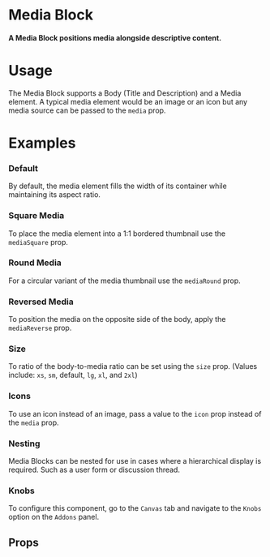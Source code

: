
<Meta title="Atoms|Media/Media Block" component={MediaBlock} decorators={[Padding]} />

# Media Block

#### A Media Block positions media alongside descriptive content.

<Preview withToolbar>
  <Story name="Standard" decorators={[DisplayCard, CenterDisplayGrid]}>
    <MediaBlock
      title="Media Block"
      description="The body content goes here.  The media content is over there. →"
      media={ModernExterior1}
    />
  </Story>
</Preview>

# Usage

The Media Block supports a Body (Title and Description) and a Media element.  A typical media element would be an image or an icon but any media source can be passed to the `media` prop.

# Examples

### Default
By default, the media element fills the width of its container while maintaining its aspect ratio.

<Preview withToolbar>
  <Story name="Default">
    <CardGrid>
      <Card padding="4x">
        <MediaBlock
          media={ModernExterior1}
          title="Modern Exterior"
          description="In life you need colors. We'll put a happy little sky in here."
        />
      </Card>
      <Card padding="4x">
        <MediaBlock
          media={OutdoorPassthrough}
          title="Outdoor Passthrough"
          description="If we're going to have animals around we all have to be concerned about them and take care of them."
        />
      </Card>
      <Card padding="4x">
        <MediaBlock
          media={StaticMap}
          title="Modern Study"
          description="Here's another little happy bush Let's put some happy little bushes on the other side now."
        />
      </Card>
      <Card padding="4x">
        <MediaBlock
          media={IndianaJones}
          title="Dr. Henry Walton 'Indiana' Jones, Jr."
          description="Let's get wild today. See how easy it is to create a little tree right in your world."
        />
      </Card>
      <Card padding="4x">
        <MediaBlock
          media={Kid}
          title="Jimmy 'The Kid'"
          description="The only thing worse than yellow snow is green snow."
        />
      </Card>
      <Card padding="4x">
        <MediaBlock
          media={Spiderman}
          title="Peter Parker"
          description="We want to use a lot pressure while using no pressure at all."
        />
      </Card>
    </CardGrid>
  </Story>
</Preview>

### Square Media
To place the media element into a 1:1 bordered thumbnail use the `mediaSquare` prop.

<Preview withToolbar>
  <Story name="Square Media">
    <CardGrid>
      <Card padding="4x">
        <MediaBlock
          media={ModernExterior1}
          title="Modern Exterior"
          description="In life you need colors. We'll put a happy little sky in here."
          mediaSquare
        />
      </Card>
      <Card padding="4x">
        <MediaBlock
          media={OutdoorPassthrough}
          title="Outdoor Passthrough"
          description="If we're going to have animals around we all have to be concerned about them and take care of them."
          mediaSquare
        />
      </Card>
      <Card padding="4x">
        <MediaBlock
          media={StaticMap}
          title="Modern Study"
          description="Here's another little happy bush Let's put some happy little bushes on the other side now."
          mediaSquare
        />
      </Card>
      <Card padding="4x">
        <MediaBlock
          media={IndianaJones}
          title="Dr. Henry Walton 'Indiana' Jones, Jr."
          description="Let's get wild today. See how easy it is to create a little tree right in your world."
          mediaSquare
        />
      </Card>
      <Card padding="4x">
        <MediaBlock
          media={Kid}
          title="Jimmy 'The Kid'"
          description="The only thing worse than yellow snow is green snow."
          mediaSquare
        />
      </Card>
      <Card padding="4x">
        <MediaBlock
          media={Spiderman}
          title="Peter Parker"
          description="We want to use a lot pressure while using no pressure at all."
          mediaSquare
        />
      </Card>
    </CardGrid>
  </Story>
</Preview>

### Round Media
For a circular variant of the media thumbnail use the `mediaRound` prop.

<Preview withToolbar>
  <Story name="Round Media">
    <CardGrid>
      <Card padding="4x">
        <MediaBlock
          media={ModernExterior1}
          title="Modern Exterior"
          description="In life you need colors. We'll put a happy little sky in here."
          mediaRound
        />
      </Card>
      <Card padding="4x">
        <MediaBlock
          media={OutdoorPassthrough}
          title="Outdoor Passthrough"
          description="If we're going to have animals around we all have to be concerned about them and take care of them."
          mediaRound
        />
      </Card>
      <Card padding="4x">
        <MediaBlock
          media={StaticMap}
          title="Modern Study"
          description="Here's another little happy bush Let's put some happy little bushes on the other side now."
          mediaRound
        />
      </Card>
      <Card padding="4x">
        <MediaBlock
          media={IndianaJones}
          title="Dr. Henry Walton 'Indiana' Jones, Jr."
          description="Let's get wild today. See how easy it is to create a little tree right in your world."
          mediaRound
        />
      </Card>
      <Card padding="4x">
        <MediaBlock
          media={Kid}
          title="Jimmy 'The Kid'"
          description="The only thing worse than yellow snow is green snow."
          mediaRound
        />
      </Card>
      <Card padding="4x">
        <MediaBlock
          media={Spiderman}
          title="Peter Parker"
          description="We want to use a lot pressure while using no pressure at all."
          mediaRound
        />
      </Card>
    </CardGrid>
  </Story>
</Preview>

### Reversed Media
To position the media on the opposite side of the body, apply the `mediaReverse` prop.

<Preview withToolbar>
  <Story name="Reversed Media">
    <CardGrid>
      <Card padding="4x">
        <MediaBlock
          media={ModernExterior1}
          title="Modern Exterior"
          description="In life you need colors. We'll put a happy little sky in here."
          mediaReverse
        />
      </Card>
      <Card padding="4x">
        <MediaBlock
          media={OutdoorPassthrough}
          title="Outdoor Passthrough"
          description="If we're going to have animals around we all have to be concerned about them and take care of them."
          mediaReverse
        />
      </Card>
      <Card padding="4x">
        <MediaBlock
          media={StaticMap}
          title="Modern Study"
          description="Here's another little happy bush Let's put some happy little bushes on the other side now."
          mediaReverse
        />
      </Card>
      <Card padding="4x">
        <MediaBlock
          media={IndianaJones}
          title="Dr. Henry Walton 'Indiana' Jones, Jr."
          description="Let's get wild today. See how easy it is to create a little tree right in your world."
          mediaReverse
        />
      </Card>
      <Card padding="4x">
        <MediaBlock
          media={Kid}
          title="Jimmy 'The Kid'"
          description="The only thing worse than yellow snow is green snow."
          mediaReverse
        />
      </Card>
      <Card padding="4x">
        <MediaBlock
          media={Spiderman}
          title="Peter Parker"
          description="We want to use a lot pressure while using no pressure at all."
          mediaReverse
        />
      </Card>
    </CardGrid>
  </Story>
</Preview>

### Size
To ratio of the body-to-media ratio can be set using the `size` prop.  (Values include: `xs`, `sm`, default, `lg`, `xl`, and `2xl`)

<Preview withToolbar>
  <Story name="Size">
    <CardGrid columns="">
      <Card padding="4x">
        <MediaBlock
          media={Spiderman}
          title="xSmall"
          description="We want to use a lot pressure while using no pressure at all."
          size="xs"
        />
      </Card>
      <Card padding="4x">
        <MediaBlock
          media={Spiderman}
          title="Small"
          description="We want to use a lot pressure while using no pressure at all."
          size="sm"
        />
      </Card>
      <Card padding="4x">
        <MediaBlock
          media={Spiderman}
          title="Default"
          description="We want to use a lot pressure while using no pressure at all."
        />
      </Card>
      <Card padding="4x">
        <MediaBlock
          media={Spiderman}
          title="Large"
          description="We want to use a lot pressure while using no pressure at all."
          size="lg"
        />
      </Card>
      <Card padding="4x">
        <MediaBlock
          media={Spiderman}
          title="xLarge"
          description="We want to use a lot pressure while using no pressure at all."
          size="xl"
        />
      </Card>
      <Card padding="4x">
        <MediaBlock
          media={Spiderman}
          title="2xLarge"
          description="We want to use a lot pressure while using no pressure at all."
          size="2xl"
        />
      </Card>
    </CardGrid>
  </Story>
</Preview>

### Icons
To use an icon instead of an image, pass a value to the `icon` prop instead of the `media` prop.

<Preview withToolbar>
  <Story name="Icons">
    <CardGrid>
      <Card padding="4x">
        <MediaBlock
          icon="user_circle"
          title="User"
          description="In life you need colors. We'll put a happy little sky in here."
        />
      </Card>
      <Card padding="4x">
        <MediaBlock
          icon="home"
          title="Home"
          description="If we're going to have animals around we all have to be concerned about them and take care of them."
        />
      </Card>
      <Card padding="4x">
        <MediaBlock
          icon="bookmark"
          title="Bookmark"
          description="Here's another little happy bush Let's put some happy little bushes on the other side now."
        />
      </Card>
      <Card padding="4x">
        <MediaBlock
          icon="print"
          title="Print"
          description="Let's get wild today. See how easy it is to create a little tree right in your world."
        />
      </Card>
      <Card padding="4x">
        <MediaBlock
          icon="file"
          title="File"
          description="The only thing worse than yellow snow is green snow."
        />
      </Card>
      <Card padding="4x">
        <MediaBlock
          icon="location"
          title="Location"
          description="The only thing worse than yellow snow is green snow."
        />
      </Card>
    </CardGrid>
  </Story>
</Preview>

### Nesting
Media Blocks can be nested for use in cases where a hierarchical display is required. Such as a user form or discussion thread.

<Preview withToolbar>
  <Story name="Nesting">
    <CardGrid columns="2">
      <Card padding="4x">
        <MediaBlock
          media={Spiderman}
          title="Parent Block"
          description="We want to use a lot pressure while using no pressure at all."
        >
          <MediaBlock
            media={Batman}
            title="Child Block"
            description="We want to use a lot pressure while using no pressure at all."
          >
            <MediaBlock
              media={Spiderman}
              title="Child Block"
              description="We want to use a lot pressure while using no pressure at all."
            />
            <MediaBlock
              media={Batman}
              title="Child Block"
              description="We want to use a lot pressure while using no pressure at all."
            />
          </MediaBlock>
          <MediaBlock
            media={Batman}
            title="Child Block"
            description="We want to use a lot pressure while using no pressure at all."
          >
            <MediaBlock
              media={Hulk}
              title="Child Block"
              description="We want to use a lot pressure while using no pressure at all."
            />
            <MediaBlock
              media={Spiderman}
              title="Child Block"
              description="We want to use a lot pressure while using no pressure at all."
            />
          </MediaBlock>
        </MediaBlock>
      </Card>
      <Card padding="4x">
        <MediaBlock
          icon="user_circle"
          title="Parent Block"
          description="We want to use a lot pressure while using no pressure at all."
        >
          <MediaBlock
            icon="bookmark"
            title="Child Block"
            description="We want to use a lot pressure while using no pressure at all."
          >
            <MediaBlock
              icon="info_circle"
              title="Child Block"
              description="We want to use a lot pressure while using no pressure at all."
            />
            <MediaBlock
              icon="alert"
              title="Child Block"
              description="We want to use a lot pressure while using no pressure at all."
            />
          </MediaBlock>
          <MediaBlock
            icon="home"
            title="Child Block"
            description="We want to use a lot pressure while using no pressure at all."
          >
            <MediaBlock
              icon="star"
              title="Child Block"
              description="We want to use a lot pressure while using no pressure at all."
            />
            <MediaBlock
              icon="mail"
              title="Child Block"
              description="We want to use a lot pressure while using no pressure at all."
            />
          </MediaBlock>
        </MediaBlock>
      </Card>
    </CardGrid>
  </Story>
</Preview>

### Knobs
To configure this component, go to the `Canvas` tab and navigate to the `Knobs` option on the `Addons` panel.

<Preview withToolbar>
  <Story name="Knobs" decorators={[DisplayCard, CenterDisplayGrid]}>
    <MediaBlock
      title={text("Title", "Media Block", "Media Block")}
      description={text("Description", "The body content goes here.  The media content is over there. →", "Media Block")}
      media={select("Media", [null, ModernExterior1, Spiderman], ModernExterior1, "Media Block")}
      icon={select("Icon", [null, "user_circle", "bookmark"], null, "Media Block")}
      mediaSquare={boolean("Square", false, "Media Block")}
      mediaRound={boolean("Round", false, "Media Block")}
      mediaReverse={boolean("Reverse", false, "Media Block")}
      size={select("Size", ["xs", "sm", "default", "lg", "xl", "2xl"], "default", "Media Block")}
    />
  </Story>
</Preview>

## Props

<Props of={MediaBlock} />
